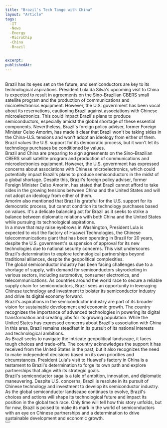 ```yaml
---
title: "Brazil's Tech Tango with China"
layout: "Article"
tags: 
  -IT
  -News
  -Energy
  -MicroChip
  -China 
  -Brazil


excerpt:
publishedAt:
---
```


<br />
Brazil has its eyes set on the future, and semiconductors are key to its technological aspirations. President Lula da Silva's upcoming visit to China is expected to result in agreements on the Sino-Brazilian CBERS small satellite program and the production of communications and microelectronics equipment. However, the U.S. government has been vocal about its reservations, cautioning Brazil against associations with Chinese microelectronics. This could impact Brazil's plans to produce semiconductors, especially amidst the global shortage of these essential components. Nevertheless, Brazil's foreign policy adviser, former Foreign Minister Celso Amorim, has made it clear that Brazil won't be taking sides in the China-U.S. tensions and won't adopt an ideology from either of them. Brazil values the U.S. support for its democratic process, but it won't let its technology purchases be conditioned by values.
<br />
Brazil and China are preparing to sign agreements on the Sino-Brazilian CBERS small satellite program and production of communications and microelectronics equipment. However, the U.S. government has expressed concerns about associations with Chinese microelectronics, which could potentially impact Brazil's plans to produce semiconductors in the midst of a global shortage. Despite this, Brazil's foreign policy adviser, former Foreign Minister Celso Amorim, has stated that Brazil cannot afford to take sides in the growing tensions between China and the United States and will not adopt an ideology from either of them.
<br />
Amorim also mentioned that Brazil is grateful for the U.S. support for its democratic process, but cannot condition its technology purchases based on values. It's a delicate balancing act for Brazil as it seeks to strike a balance between diplomatic relations with both China and the United States while pursuing its technological aspirations.
<br />
In a move that may raise eyebrows in Washington, President Lula is expected to visit the factory of Huawei Technologies, the Chinese telecommunications giant that has been operating in Brazil for 20 years, despite the U.S. government's suspension of approval for its new technologies due to national security concerns. This visit underscores Brazil's determination to explore technological partnerships beyond traditional alliances, despite the geopolitical complexities.
<br />
The global semiconductor industry has been facing challenges due to a shortage of supply, with demand for semiconductors skyrocketing in various sectors, including automotive, consumer electronics, and telecommunications. As countries around the world race to secure a reliable supply chain for semiconductors, Brazil sees an opportunity in leveraging Chinese technology and investment to bolster its semiconductor industry and drive its digital economy forward.
<br />
Brazil's aspirations in the semiconductor industry are part of its broader vision for sustainable development and economic growth. The country recognizes the importance of advanced technologies in powering its digital transformation and creating jobs for its growing population. While the United States has expressed concerns about Brazil's association with China in this area, Brazil remains steadfast in its pursuit of its national interests and technological ambitions.
<br />
As Brazil seeks to navigate the intricate geopolitical landscape, it faces tough choices and trade-offs. The country acknowledges the support it has received from the United States in the past, but it also recognizes the need to make independent decisions based on its own priorities and circumstances. President Lula's visit to Huawei's factory in China is a testament to Brazil's determination to forge its own path and explore partnerships that align with its strategic goals.
<br />
Brazil's semiconductor saga is a tale of ambition, innovation, and diplomatic maneuvering. Despite U.S. concerns, Brazil is resolute in its pursuit of Chinese technology and investment to develop its semiconductor industry. As the global semiconductor landscape continues to evolve, Brazil's choices and actions will shape its technological future and impact its position in the global tech race. Only time will tell how this story unfolds, but for now, Brazil is poised to make its mark in the world of semiconductors with an eye on Chinese partnerships and a determination to drive sustainable development and economic growth.
<br />
<Button
  address="https://www.reuters.com/technology/lula-seek-chinese-semiconductor-technology-investment-beijing-2023-03-24/"
  text="Source"
/>